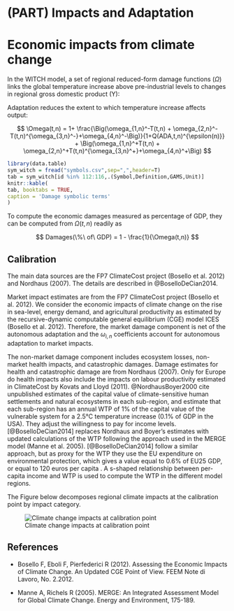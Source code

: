 # (PART) Impacts and Adaptation {-} 

# Economic impacts from climate change

In the WITCH model, a set of regional reduced-form damage functions ($\Omega$) links the global temperature increase above pre-industrial levels to changes in regional gross domestic product (Y):

\begin{equation}
    Y(t,n) =  \frac{tfp_0(n)
                      \left( \alpha(n)
                        \left( tfp_y(t,n) K_C(t,n)^{\beta(n)}l(t,n)^{(1-\beta(n))}
                        \right)^{\rho} + 
                        (1-\alpha(n)) ES^{\rho}(t,n)
                      \right)^{\frac{1}{\rho}}
                    }{\Omega(t,n)},
\end{equation}
 
Adaptation reduces the extent to which temperature increase affects output:

$$
    \Omega(t,n) = 1+ \frac{\Big(\omega_{1,n}^-T(t,n) + \omega_{2,n}^-T(t,n)^{\omega_{3,n}^-}+\omega_{4,n}^-\Big)}{1+Q(ADA,t,n)^{\epsilon(n)}}
    + \Big(\omega_{1,n}^+T(t,n) + \omega_{2,n}^+T(t,n)^{\omega_{3,n}^+}+\omega_{4,n}^+\Big)
$$	
  
```r
library(data.table)
sym_witch = fread("symbols.csv",sep=",",header=T)
tab = sym_witch[id %in% 112:116,.(Symbol,Definition,GAMS,Unit)]
knitr::kable(
tab, booktabs = TRUE,
caption = 'Damage symbolic terms'
)
```    
    
To compute the economic damages measured as percentage of GDP, they can be computed from $\Omega(t,n)$ readily as 

$$
Damages(\%\ of\ GDP) = 1 - \frac{1}{\Omega(t,n)}
$$


## Calibration

The main data sources are the FP7 ClimateCost project (Bosello et al. 2012) and Nordhaus (2007). The details are described in @BoselloDeCian2014.

Market impact estimates are from the FP7 ClimateCost project (Bosello et al. 2012). We consider the economic impacts of climate change on the rise in sea-level, energy demand, and agricultural productivity as estimated by the recursive-dynamic computable general equilibrium (CGE) model ICES (Bosello et al. 2012). Therefore, the market damage component is net of the autonomous adaptation and the $\omega_{i,n}$ coefficients account for autonomous adaptation to market impacts. 

The non-market damage component includes ecosystem losses, non-market health impacts, and catastrophic damages. Damage estimates for health and catastrophic damage are from Nordhaus (2007). Only for Europe do health impacts also include the impacts on labour productivity estimated in ClimateCost by Kovats and Lloyd (2011). @NordhausBoyer2000 cite unpublished estimates of the capital value of climate-sensitive human settlements and natural ecosystems in each sub-region, and estimate that each sub-region has an annual WTP of 1% of the capital value of the vulnerable system for a 2.5°C temperature increase (0.1% of GDP in the USA).  They  adjust the willingness to pay for income levels. [@BoselloDeCian2014] replaces Nordhaus and Boyer’s estimates with updated calculations of the WTP following the approach used in the MERGE model (Manne et al. 2005). [@BoselloDeCian2014] follow a similar approach, but as proxy for the WTP they use the EU expenditure on environmental protection, which gives a value equal to 0.6% of EU25 GDP, or equal to 120 euros per capita . A s-shaped relationship between per-capita income and WTP is used to compute the WTP in the different model regions.

The Figure below decomposes regional climate impacts at the calibration point by impact category.

![Climate change impacts at calibration point](images/impacts.png)

## References

*  Bosello F, Eboli F, Pierfederici R (2012). Assessing the Economic Impacts of Climate Change. An Updated CGE Point of View. FEEM Note di Lavoro, No. 2.2012.

*  Manne A, Richels R (2005). MERGE: An Integrated Assessment Model for Global Climate Change. Energy and Environment, 175-189.
